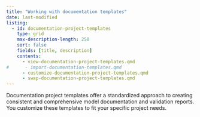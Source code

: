 ```yaml
---
title: "Working with documentation templates"
date: last-modified
listing:
  - id: documentation-project-templates
    type: grid
    max-description-length: 250
    sort: false
    fields: [title, description]
    contents:
      - view-documentation-project-templates.qmd
#      - import-documentation-templates.qmd
      - customize-documentation-project-templates.qmd
      - swap-documentation-project-templates.qmd
---
```


Documentation project templates offer a standardized approach to creating consistent and comprehensive model documentation and validation reports. You customize these templates to fit your specific project needs.

:::{#documentation-project-templates}
:::
